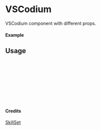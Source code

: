 
<Meta of={VSCodium} title="SkillSet/VSCodium" />

# VSCodium

VSCodium component with different props.

#### Example

<Canvas of={VSCodium.Primary} />

## Usage

```ts
import { VSCodium } from "yadl-ui";

const Example = () => {
  return (
      <VSCodium />
  );
};

export default Example;
```

#### Credits
[SkillSet](https://skillicons.dev)
